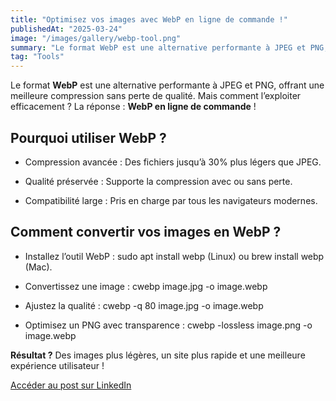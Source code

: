 ```yaml
---
title: "Optimisez vos images avec WebP en ligne de commande !"
publishedAt: "2025-03-24"
image: "/images/gallery/webp-tool.png"
summary: "Le format WebP est une alternative performante à JPEG et PNG, offrant une meilleure compression sans perte de qualité. Mais comment l’exploiter efficacement ?"
tag: "Tools"
---
```


Le format **WebP** est une alternative performante à JPEG et PNG, offrant une meilleure compression sans perte de qualité. Mais comment l’exploiter efficacement ? La réponse : **WebP en ligne de commande** !

## Pourquoi utiliser WebP ?

- Compression avancée : Des fichiers jusqu’à 30% plus légers que JPEG.

- Qualité préservée : Supporte la compression avec ou sans perte.

- Compatibilité large : Pris en charge par tous les navigateurs modernes.

## Comment convertir vos images en WebP ?

- Installez l’outil WebP : sudo apt install webp (Linux) ou brew install webp (Mac).

- Convertissez une image : cwebp image.jpg -o image.webp

- Ajustez la qualité : cwebp -q 80 image.jpg -o image.webp

- Optimisez un PNG avec transparence : cwebp -lossless image.png -o image.webp

**Résultat ?** Des images plus légères, un site plus rapide et une meilleure expérience utilisateur !

[Accéder au post sur LinkedIn](https://www.linkedin.com/posts/alexandre-quin-a58b71342_optimisez-vos-images-avec-webp-en-ligne-activity-7309846506713337856-C3sl?utm_source=share&utm_medium=member_desktop&rcm=ACoAAFX1J6QBPnApibrRNerSQb9DtkmGESQokn0)
